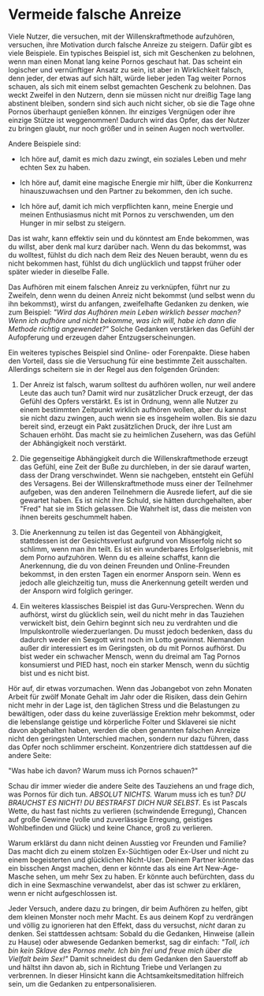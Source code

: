 # Vermeide falsche Anreize

Viele Nutzer, die versuchen, mit der Willenskraftmethode aufzuhören,
versuchen, ihre Motivation durch falsche Anreize zu steigern. Dafür gibt
es viele Beispiele. Ein typisches Beispiel ist, sich mit Geschenken zu
belohnen, wenn man einen Monat lang keine Pornos geschaut hat. Das
scheint ein logischer und vernünftiger Ansatz zu sein, ist aber in
Wirklichkeit falsch, denn jeder, der etwas auf sich hält, würde lieber
jeden Tag weiter Pornos schauen, als sich mit einem selbst gemachten
Geschenk zu belohnen. Das weckt Zweifel in den Nutzern, denn sie müssen
nicht nur dreißig Tage lang abstinent bleiben, sondern sind sich auch
nicht sicher, ob sie die Tage ohne Pornos überhaupt genießen können. Ihr
einziges Vergnügen oder ihre einzige Stütze ist weggenommen! Dadurch
wird das Opfer, das der Nutzer zu bringen glaubt, nur noch größer und in
seinen Augen noch wertvoller.

Andere Beispiele sind:

-   Ich höre auf, damit es mich dazu zwingt, ein soziales Leben und mehr
    echten Sex zu haben.

-   Ich höre auf, damit eine magische Energie mir hilft, über die
    Konkurrenz hinauszuwachsen und den Partner zu bekommen, den ich
    suche.

-   Ich höre auf, damit ich mich verpflichten kann, meine Energie und
    meinen Enthusiasmus nicht mit Pornos zu verschwenden, um den Hunger
    in mir selbst zu steigern.

Das ist wahr, kann effektiv sein und du könntest am Ende bekommen, was
du willst, aber denk mal kurz darüber nach. Wenn du das bekommst, was du
wolltest, fühlst du dich nach dem Reiz des Neuen beraubt, wenn du es
nicht bekommen hast, fühlst du dich unglücklich und tappst früher oder
später wieder in dieselbe Falle.

Das Aufhören mit einem falschen Anreiz zu verknüpfen, führt nur zu
Zweifeln, denn wenn du deinen Anreiz nicht bekommst (und selbst wenn du
ihn bekommst), wirst du anfangen, zweifelhafte Gedanken zu denken, wie
zum Beispiel: *\"Wird das Aufhören mein Leben wirklich besser machen?
Wenn ich aufhöre und nicht bekomme, was ich will, habe ich dann die
Methode richtig angewendet?\"* Solche Gedanken verstärken das Gefühl der
Aufopferung und erzeugen daher Entzugserscheinungen.

Ein weiteres typisches Beispiel sind Online- oder Forenpakte. Diese
haben den Vorteil, dass sie die Versuchung für eine bestimmte Zeit
ausschalten. Allerdings scheitern sie in der Regel aus den folgenden
Gründen:

1.  Der Anreiz ist falsch, warum solltest du aufhören wollen, nur weil
    andere Leute das auch tun? Damit wird nur zusätzlicher Druck
    erzeugt, der das Gefühl des Opfers verstärkt. Es ist in Ordnung,
    wenn alle Nutzer zu einem bestimmten Zeitpunkt wirklich aufhören
    wollen, aber du kannst sie nicht dazu zwingen, auch wenn sie es
    insgeheim wollen. Bis sie dazu bereit sind, erzeugt ein Pakt
    zusätzlichen Druck, der ihre Lust am Schauen erhöht. Das macht sie
    zu heimlichen Zusehern, was das Gefühl der Abhängigkeit noch
    verstärkt.

2.  Die gegenseitige Abhängigkeit durch die Willenskraftmethode erzeugt
    das Gefühl, eine Zeit der Buße zu durchleben, in der sie darauf
    warten, dass der Drang verschwindet. Wenn sie nachgeben, entsteht
    ein Gefühl des Versagens. Bei der Willenskraftmethode muss einer der
    Teilnehmer aufgeben, was den anderen Teilnehmern die Ausrede
    liefert, auf die sie gewartet haben. Es ist nicht ihre Schuld, sie
    hätten durchgehalten, aber \"Fred\" hat sie im Stich gelassen. Die
    Wahrheit ist, dass die meisten von ihnen bereits geschummelt haben.

3.  Die Anerkennung zu teilen ist das Gegenteil von Abhängigkeit,
    stattdessen ist der Gesichtsverlust aufgrund von Misserfolg nicht so
    schlimm, wenn man ihn teilt. Es ist ein wunderbares Erfolgserlebnis,
    mit dem Porno aufzuhören. Wenn du es alleine schaffst, kann die
    Anerkennung, die du von deinen Freunden und Online-Freunden
    bekommst, in den ersten Tagen ein enormer Ansporn sein. Wenn es
    jedoch alle gleichzeitig tun, muss die Anerkennung geteilt werden
    und der Ansporn wird folglich geringer.

4.  Ein weiteres klassisches Beispiel ist das Guru-Versprechen. Wenn du
    aufhörst, wirst du glücklich sein, weil du nicht mehr in das
    Tauziehen verwickelt bist, dein Gehirn beginnt sich neu zu
    verdrahten und die Impulskontrolle wiederzuerlangen. Du musst jedoch
    bedenken, dass du dadurch weder ein Sexgott wirst noch im Lotto
    gewinnst. Niemanden außer dir interessiert es im Geringsten, ob du
    mit Pornos aufhörst. Du bist weder ein schwacher Mensch, wenn du
    dreimal am Tag Pornos konsumierst und PIED hast, noch ein starker
    Mensch, wenn du süchtig bist und es nicht bist.

Hör auf, dir etwas vorzumachen. Wenn das Jobangebot von zehn Monaten
Arbeit für zwölf Monate Gehalt im Jahr oder die Risiken, dass dein
Gehirn nicht mehr in der Lage ist, den täglichen Stress und die
Belastungen zu bewältigen, oder dass du keine zuverlässige Erektion mehr
bekommst, oder die lebenslange geistige und körperliche Folter und
Sklaverei sie nicht davon abgehalten haben, werden die oben genannten
falschen Anreize nicht den geringsten Unterschied machen, sondern nur
dazu führen, dass das Opfer noch schlimmer erscheint. Konzentriere dich
stattdessen auf die andere Seite:

\"Was habe ich davon? Warum muss ich Pornos schauen?\"

Schau dir immer wieder die andere Seite des Tauziehens an und frage
dich, was Pornos für dich tun. *ABSOLUT NICHTS.* Warum muss ich es tun?
*DU BRAUCHST ES NICHT! DU BESTRAFST DICH NUR SELBST.* Es ist Pascals
Wette, du hast fast nichts zu verlieren (schwindende Erregung), Chancen
auf große Gewinne (volle und zuverlässige Erregung, geistiges
Wohlbefinden und Glück) und keine Chance, groß zu verlieren.

Warum erklärst du dann nicht deinen Ausstieg vor Freunden und Familie?
Das macht dich zu einem stolzen Ex-Süchtigen oder Ex-User und nicht zu
einem begeisterten und glücklichen Nicht-User. Deinem Partner könnte das
ein bisschen Angst machen, denn er könnte das als eine Art
New-Age-Masche sehen, um mehr Sex zu haben. Er könnte auch befürchten,
dass du dich in eine Sexmaschine verwandelst, aber das ist schwer zu
erklären, wenn er nicht aufgeschlossen ist.

Jeder Versuch, andere dazu zu bringen, dir beim Aufhören zu helfen, gibt
dem kleinen Monster noch mehr Macht. Es aus deinem Kopf zu verdrängen
und völlig zu ignorieren hat den Effekt, dass du versuchst, *nicht*
daran zu denken. Sei stattdessen achtsam: Sobald du die Gedanken,
Hinweise (allein zu Hause) oder abwesende Gedanken bemerkst, sag dir
einfach: *\"Toll, ich bin kein Sklave des Pornos mehr. Ich bin frei und
freue mich über die Vielfalt beim Sex!\"* Damit schneidest du dem
Gedanken den Sauerstoff ab und hältst ihn davon ab, sich in Richtung
Triebe und Verlangen zu verbrennen. In dieser Hinsicht kann die
Achtsamkeitsmeditation hilfreich sein, um die Gedanken zu
entpersonalisieren.
